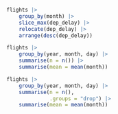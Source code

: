 ```r
flights |> 
    group_by(month) |> 
    slice_max(dep_delay) |> 
    relocate(dep_delay) |> 
    arrange(desc(dep_delay))
```

```r
flights |> 
    group_by(year, month, day) |>
    summarise(n = n()) |> 
    summarise(mean = mean(month))

flights |> 
    group_by(year, month, day) |>
    summarise(n = n(),
              .groups = "drop") |> 
    summarise(mean = mean(month))
```

